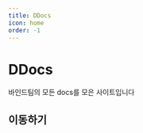 ```yaml
---
title: DDocs
icon: home
order: -1
---
```

<MdHeader/>

# DDocs
바인드팀의 모든 docs를 모은 사이트입니다

## 이동하기
<Nav
    nav={[
        {path: 'index', description: 'DDS 웹 라이브러리입니다.'},
        {path: 'index', description: 'Root'},
        {path: 'index', description: 'Root'},
    ]}
/>

<BottomNav/>